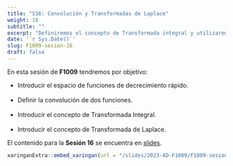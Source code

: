 ```yaml
---
title: "S16: Convolución y Transformadas de Laplace"
weight: 16
subtitle: ""
excerpt: "Definiremos el concepto de Transformada integral y utilizaremos particularmente la de Laplace para resolver EDOs."
date: '`r Sys.Date()`'
slug: F1009-sesion-16
draft: false
---
```


En esta sesión de __F1009__ tendremos por objetivo:

 * Introducir el espacio de funciones de decrecimiento rápido. <br/><br/>
 * Definir la convolución de dos funciones. <br/><br/>
 * Introducir el concepto de Transformada Integral. <br/><br/>
 * Introducir el concepto de Transformada de Laplace.
 
El contenido para la **Sesión 16** se encuentra en [slides](/slides/2023-AD-F1009/F1009-sesion-16).

```r
xaringanExtra::embed_xaringan(url = "/slides/2023-AD-F1009/F1009-sesion-16", ratio = "4:3")
```